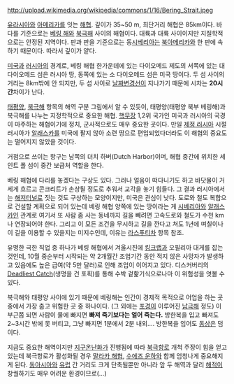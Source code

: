 http://upload.wikimedia.org/wikipedia/commons/1/16/Bering_Strait.jpeg

[[유라시아]]와 [[아메리카]]를 잇는 [[해협]]. 깊이가 35~50 m, 최단거리 해협은 85km이다. 바다를 기준으로는 [[베링 해]]와 [[북극해]] 사이의 해협이다. 대륙과 대륙 사이이지만 지질학적으로는 안정된 지역이다. 판과 판을 기준으로는 동[[시베리아]]는 [[북아메리카]]와 한 판에 속하기 때문이다. 따라서 깊이가 얕다. 

[[미국]]과 [[러시아]]의 경계로, 베링 해협 한가운데에 있는 다이오메드 제도의 서쪽에 있는 대 다이오메드 섬은 러시아 땅, 동쪽에 있는 소 다이오메드 섬은 미국 땅이다. 두 섬 사이의 거리는 8km밖에 안 되지만, 두 섬 사이로 [[날짜변경선]]이 지나가기 때문에 시차는 '''20시간'''차이가 난다.

[[태평양]], [[북극해]] 항목의 해역 구분 그림에서 알 수 있듯이, 태평양(태평양 북부 베링해)과 북극해를 나누는 지정학적으로 중요한 해협. [[핵무기|핵무장]] 1,2위 국가인 미국과 러시아의 국경이 마주하는 해협이기에 정치, 군사적으로도 매우 중요한 곳이다. 만일 [[제정 러시아]] 시절 러시아가 [[알래스카]]를 미국에 팔지 않아 소련 땅으로 편입되었다더라도 이 해협의 중요도는 떨어지지 않았을 것이다.

거점으로 쓰이는 항구는 남쪽의 더치 하버(Dutch Harbor)이며, 해협 중간에 위치한 세인트 폴 섬이 중간 보급처 역할을 한다.

베링 해협에 다리를 놓겠다는 구상도 있다. 그러나 얼음이 떠다니기도 하고 바닷물이 거세게 흐르고 콘크리트가 손상될 정도로 추워서 교각을 놓기 힘들다. 그 결과 러시아에서는 [[해저터널]]로 짓는 것도 구상하는 모양이지만, 미국은 관심이 낮다. 도로와 철도 복합으로 건설할 계획으로 되어 있는데 베링 해협 양쪽에 있는 땅이라는 게 [[시베리아]]와 [[알래스카]]인 관계로 여기서 또 사람 좀 사는 동네까지 길을 빼려면 고속도로와 철도가 수천 km나 연장되어야 한다. 그리고 이 모든 조건을 무시하고 길을 깐다고 쳐도 1년에 며칠이나 이 길을 이용할 수 있을지는 미지수인데, 이유는 [[라스푸티차]] 항목 참조.

유명한 극한 직업 중 하나가 베링 해협에서 겨울시진에 [[킹크랩]]과 오필리아 대게를 잡는 것인데, 10월 중순부터 시작되는 약 2개월간 조업기간 동안 적지 않은 사망자가 발생하고 있음에도 높은 급여(약 5만 달러)로 인해 조업이 이어지고 있다. 디스커버리의 [[Deadliest Catch]](생명을 건 포획)를 통해 수박 겉핥기식으로나마 이 위험성을 엿볼 수 있다.

북극해와 태평양 사이에 있기 때문에 베링해는 인간이 경제적 목적으로 어업을 하는 곳 중에서 가장 춥고 위험한 곳 중 하나이다. (그 외에는 [[포경]]이 이루어진 [[남극해]] 정도) 이 부근쯤 되면 사람이 물에 빠지면 '''빠져 죽기보다는 얼어 죽는다.''' 방한복을 입고 빠져도 2~3시간 밖에 못 버티고, 그냥 빠지면 1분에서 2분 내외.... 방한복을 입어도 [[동상]]은 덤이다.

지금도 중요한 해역이지만 [[지구온난화]]가 진행됨에 따라 [[북극항로]] 개척 주장이 힘을 얻고 있는데 북극항로가 활성화될 경우 [[말라카 해협]], [[수에즈 운하]]와 함께 엄청나게 중요해지게 된다. [[동아시아]]와 [[유럽]] 간 거리도 크게 단축될뿐만 아니라 앞 두 해역과 달리 [[해적]]이 창궐하기도 매우 어려운 환경이므로(…)
